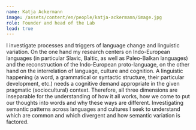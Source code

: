 ```yaml
---
name: Katja Ackermann
image: /assets/content/en/people/katja-ackermann/image.jpg
role: Founder and head of the Lab
lead: true
---
```

I investigate processes and triggers of language change and linguistic variation. On the one hand my research centers on Indo-European languages (in particular Slavic, Baltic, as well as Paleo-Balkan languages) and the reconstruction of the Indo-European proto-language, on the other hand on the interrelation of language, culture and cognition. A linguistic happening (a word, a grammatical or syntactic structure, their particular development, etc.) needs a cognitive demand appropriate in the given pragmatic (sociocultural) context. Therefore, all three dimensions are inseparable for the understanding of how it all works, how we come to put our thoughts into words and why these ways are different. Investigating semantic patterns across languages and cultures I seek to understand which are common and which divergent and how semantic variation is factored.
